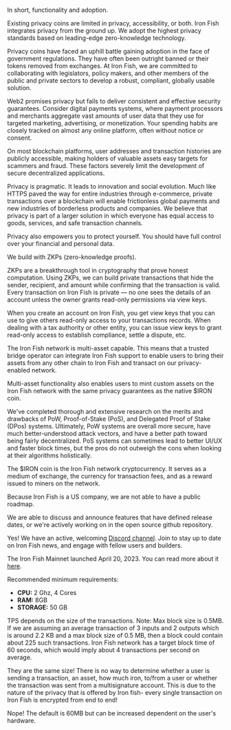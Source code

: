 <FAQItem title="Why build a new privacy coin?">

In short, functionality and adoption.

Existing privacy coins are limited in privacy, accessibility, or both. Iron Fish integrates privacy from the ground up. We adopt the highest privacy standards based on leading-edge zero-knowledge technology.

Privacy coins have faced an uphill battle gaining adoption in the face of government regulations. They have often been outright banned or their tokens removed from exchanges. At Iron Fish, we are committed to collaborating with legislators, policy makers, and other members of the public and private sectors to develop a robust, compliant, globally usable solution.

</FAQItem>

<FAQItem title="Why focus on privacy?">

Web2 promises privacy but fails to deliver consistent and effective security guarantees. Consider digital payments systems, where payment processors and merchants aggregate vast amounts of user data that they use for targeted marketing, advertising, or monetization. Your spending habits are closely tracked on almost any online platform, often without notice or consent.

On most blockchain platforms, user addresses and transaction histories are publicly accessible, making holders of valuable assets easy targets for scammers and fraud. These factors severely limit the development of secure decentralized applications.

</FAQItem>

<FAQItem title="Why should I care about privacy?">

Privacy is pragmatic. It leads to innovation and social evolution. Much like HTTPS paved the way for entire industries through e-commerce, private transactions over a blockchain will enable frictionless global payments and new industries of borderless products and companies. We believe that privacy is part of a larger solution in which everyone has equal access to goods, services, and safe transaction channels.

Privacy also empowers you to protect yourself. You should have full control over your financial and personal data.

</FAQItem>

<FAQItem title="How do you preserve privacy?">

We build with ZKPs (zero-knowledge proofs).

ZKPs are a breakthrough tool in cryptography that prove honest computation. Using ZKPs, we can build private transactions that hide the sender, recipient, and amount while confirming that the transaction is valid. Every transaction on Iron Fish is private — no one sees the details of an account unless the owner grants read-only permissions via view keys.

</FAQItem>

<FAQItem title="What are view keys?">

When you create an account on Iron Fish, you get view keys that you can use to give others read-only access to your transactions records. When dealing with a tax authority or other entity, you can issue view keys to grant read-only access to establish compliance, settle a dispute, etc.

</FAQItem>

<FAQItem title="What does it mean to be the privacy platform for all of crypto?">

The Iron Fish network is multi-asset capable. This means that a trusted bridge operator can integrate Iron Fish support to enable users to bring their assets from any other chain to Iron Fish and transact on our privacy-enabled network.

Multi-asset functionality also enables users to mint custom assets on the Iron Fish network with the same privacy guarantees as the native $IRON coin.

</FAQItem>

<FAQItem title="Why use Proof-of-Work (PoW)?">

We've completed thorough and extensive research on the merits and drawbacks of PoW, Proof-of-Stake (PoS), and Delegated Proof of Stake (DPos) systems. Ultimately, PoW systems are overall more secure, have much better-understood attack vectors, and have a better path toward being fairly decentralized. PoS systems can sometimes lead to better UI/UX and faster block times, but the pros do not outweigh the cons when looking at their algorithms holistically.

</FAQItem>

<FAQItem title="What's the $IRON coin?">

The $IRON coin is the Iron Fish network cryptocurrency. It serves as a medium of exchange, the currency for transaction fees, and as a reward issued to miners on the network.

</FAQItem>

<FAQItem title="Where is the roadmap?">

Because Iron Fish is a US company, we are not able to have a public roadmap.

We are able to discuss and announce features that have defined release dates, or we're actively working on in the open source github repository.

</FAQItem>

<FAQItem title="Do you have a community I can join?">

Yes! We have an active, welcoming [Discord channel](https://discord.ironfish.network). Join to stay up to date on Iron Fish news, and engage with fellow users and builders.

</FAQItem>


<FAQItem title="When did Mainnet launch?">

The Iron Fish Mainnet launched April 20, 2023. You can read more about it [here](/learn/blog/2023-04-20-announcing-mainnet).

</FAQItem>

<FAQItem title="Are there hardware requirements?">

Recommended minimum requirements:
 * **CPU:** 2 Ghz, 4 Cores
 * **RAM:** 8GB
 * **STORAGE:** 50 GB

</FAQItem>

<FAQItem title="What is the Maximum Transactions Per Second?">

TPS depends on the size of the transactions. Note: Max block size is 0.5MB. If we are assuming an average transaction of 3 inputs and 2 outputs which is around 2.2 KB and a max block size of 0.5 MB, then a block could contain about 225 such transactions. Iron Fish network has a target block time of 60 seconds, which would imply about 4 transactions per second on average.

</FAQItem>

<FAQItem title="What are the size differences between a normal $IRON transaction vs an Asset vs a transaction created on a multisig account?">

They are the same size! There is no way to determine whether a user is sending a transaction, an asset, how much iron, to/from a user or whether the transaction was sent from a multisignature account. This is due to the nature of the privacy that is offered by Iron fish- every single transaction on Iron Fish is encrypted from end to end!

</FAQItem>

<FAQItem title="Is there a mempool size limit?">

Nope! The default is 60MB but can be increased dependent on the user's hardware.

</FAQItem>

